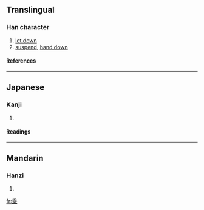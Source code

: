 {{see|垂}}

==Translingual==
===Han character===
{{Han char|rn=32|rad=土|as=07|sn=10|four=|canj=竹十中土 (HJLG)}}
# [[let down]]
# [[suspend]], [[hand down]]
====References====
{{Han ref|kx=0229.160|dkj=05104|dj=0465.060|hdz=10445.060|uh=57C0|ud=22464}}
----
==Japanese==
===Kanji===
{{ja-kanji|grade=|rs=土07}}
# {{defn|Japanese}} 
====Readings====
{{ja-readings|on=[[すい]] (''sui'')|kun=[[たれる]] ([[埀れる]] ''tareru''), [[たらす]] ([[埀らす]] ''tarasu''), [[なんなんとす]] ([[埀す]]''nannantosu'')}}
----

==Mandarin==
===Hanzi===
{{cmn-hanzi|pin=[[chuí]] ([[chui2]])|wg=ch'ui<sup>2</sup>}}
# {{defn|Mandarin}}

[[fr:埀]]